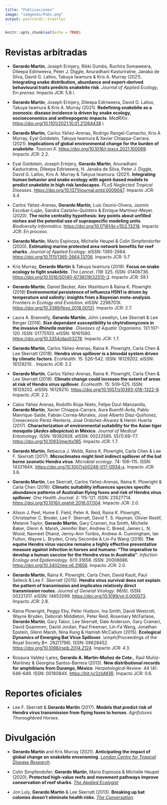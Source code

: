 ```yaml
---
title: "Publicaciones"
image: "imagenes/Pubs.png"
output: postcards::trestles
---
```


```r
knitr::opts_chunk$set(echo = TRUE)
```

# Revistas arbitradas

- **Gerardo Martín**, Joseph Erinjery, Rikki Gumbs, Ruchira Somaweera, Dileepa Ediriweera, Peter J. Diggle, Anuradhani Kasturiratne, Janaka de Silva, David G. Lalloo, Takuya Iwamura & Kris A. Murray (2021). **Integrating snake distribution, abundance and expert-derived behavioural traits predicts snakebite risk**. *Journal of Applied Ecology, En-prensa*. Impacto JCR: 5.8.\\

- **Gerardo Martín**, Joseph Erinjery, Dileepa Ediriweera, David G. Lalloo, Takuya Iwamura & Kris A. Murray (2021). **Redefining snakebite as a zoonosis: disease incidence is driven by snake ecology, socioeconomics and anthropogenic impacts**. *MedRXiv*. [https://doi.org/10.1101/2021.10.01.21264438](https://doi.org/10.1101/2021.10.01.21264438).\\

- **Gerardo Martín**, Carlos Yáñez-Arenas, Rodrigo Rangel-Camacho, Kris A Murray, Eyal Goldstein, Takuya Iwamura & Xavier Chiappa-Carrara. (2021). **Implications of global environmental change for the burden of snakebite**. *Toxicon:X*. [https://doi.org/10.1016/j.toxcx.2021.100069](https://doi.org/10.1016/j.toxcx.2021.100069). Impacto JCR: 2.2.

- Eyal Goldstein, Joseph Erinjery, **Gerardo Martín**, Anuradhani Kasturiratne, Dileepa Ediriweera, H. Janaka de Silva, Peter J. Diggle, David G. Lalloo, Kris A. Murray & Takyua Iwamura. (2021). **Integrating human behavior and snake ecology with agent-based models to predict snakebite in high risk landscapes**. *PLoS Neglected Tropical Diseases*. [https://doi.org/10.1371/journal.pntd.0009047](https://doi.org/10.1371/journal.pntd.0009047). Impacto JCR: 4.4

- Carlos Yáñez-Arenas, **Gerardo Martín**, Luis Osorio-Olvera, Jazmín Escobar-Luján, Sandra Castaño-Quintero & Enrique Martínez-Meyer. (2020). **The niche centrality hypothesis: key points about unfilled niches and the potential use of supraspecific modeling units**. *Biodiversity Informatics*. [https://doi.org/10.17161/bi.v15i2.13218](https://doi.org/10.17161/bi.v15i2.13218). Impacto JCR: *En proceso*.

- **Gerardo Martín**, Mario Espinoza, Michelle Heupel & Colin Simpfendorfer (2020). **Estimating marine protected area network benefits for reef sharks**. *Journal of Applied Ecology*. eISSN: 1365-2664. [https://doi.org/10.1111/1365-2664.13706](https://doi.org/10.1111/1365-2664.13706). Impacto JCR: 5.7

- Kris Murray, **Gerardo Martín** & Takuya Iwamura (2019). **Focus on snake ecology to fight snakebite**. *The Lancet*. (19) 325. ISSN: 01406736. [https://doi.org/10.1016/S0140-6736(19)32510-3](https://doi.org/10.1016/S0140-6736(19)32510-3). Impacto JCR: 59.1

- **Gerardo Martín**, Daniel Becker, Alex Washburn & Raina K. Plowright (2018) **Environmental persistence of influenza H5N1 is driven by temperature and salinity: insights from a Bayesian meta-analysis**. *Frontiers in Ecology and Evolution*. eISSN: 2296701X. [https://doi.org/10.3389/fevo.2018.00131](https://doi.org/10.3389/fevo.2018.00131). Impacto JCR: 2.7.

- Laura A. Brannelly, **Gerardo Martíin**, John Lewellyn, Lee Skerratt & Lee Berger (2018). **Size dependant susceptibility to chytridiomycosis in the invasive *Rhinella marina* **. *Diseases of Aquatic Organisms*. 131:107-120. ISSN: 01775103. eISSN: 16161580. [https://doi.org/10.3354/dao03278](https://doi.org/10.3354/dao03278). Impacto JCR: 1.7.

- **Gerardo Martín**, Carlos Yáñez-Arenas, Raina K. Plowright, Carla Chen & Lee Skerratt (2018). **Hendra virus spillover is a bimodal system driven by climatic factors**. *EcoHealth*. 15: 526–542. ISSN: 16129202. eISSN: 16129210. \url{https://doi.org/10.1007/s10393-017-1309-y}. Impacto JCR: 2.2

- **Gerardo Martín**, Carlos Yáñez-Arenas, Raina K. Plowright, Carla Chen & Lee Skerratt (2018). **Climate change could increase the extent of areas at risk of Hendra virus spillover**. *EcoHealth*. 15: 509–525. ISSN: 16129202. eISSN: 16129210. [https://doi.org/10.1007/s10393-018-1322-9](https://doi.org/10.1007/s10393-018-1322-9). Impacto JCR: 2.2.

- Calos Yáñez Arenas, Rodolfo Rioja-Nieto, Felipe Dzul-Manzanilla, **Gerardo Martín**, Xavier Chiappa-Carrara, Aura Buenfil-Ávila, Pablo Manrique-Saide, Fabián Correa-Morales, José Alberto Díaz-Quiñonez, Cresecencio Pérez-Rentería, José Ordoñez-Álvarez & Herón Huerta (2017). **Characterization of environmental suitability for the Asian tiger mosquito (*Aedes albopictus*) in México**. *Journal of Medical Entomology*. ISSN: 19382928. eISSN: 00222585. 55(1):69–77. [https://doi.org/10.1093/jme/tjx185](https://doi.org/10.1093/jme/tjx185). Impacto JCR: 1.7.

- **Gerardo Martín**, Rebecca J. Webb, Raina K. Plowright, Carla Chen & Lee F. Skerratt (2017). **Microclimates might limit indirect spillover of the bat borne zoonotic Hendra virus**. *Microbial ecology*. 74: 106–115. ISSN: 1432184X. [https://doi.org/10.1007/s00248-017-0934-x](https://doi.org/10.1007/s00248-017-0934-x). Impacto JCR: 3.6.

- **Gerardo Martín**, Lee Skerratt, Carlos Yáñez-Arenas, Raina K. Plowright & Carla Chen (2016). **Climatic suitability influences species specific abundance patterns of Australian flying foxes and risk of Hendra virus spillover**. *One Health Journal*. 2: 115-121. ISSN: 23527714. [https://doi.org/10.1016/j.onehlt.2016.07.004](https://doi.org/10.1016/j.onehlt.2016.07.004). Impacto JCR: 2.0.

- Alison J. Peel, Hume E. Field, Peter A. Reid, Raina K. Plowright, Christopher C. Broder, Lee F. Skerratt, David T. S. Hayman, Olivier Restif, Melanie Taylor, **Gerardo Martín**, Gary Crameri, Ina Smith, Michelle Baker, Glenn A. Marsh, Jennifer Barr, Andrew C. Breed, James L. N. Wood, Navneet Dhand, Jenny-Ann Toribio, Andrew A. Cunningham, Ian Fulton, Wayne L. Bryden, Cristy Secombe & Lin-Fa Wang (2016). **The equine Hendra virus vaccine remains a highly effective preventative measure against infection in horses and humans: "The imperative to develop a human vaccine for the Hendra virus in Australia"**. *Infection Ecology and Epidemiology*. 6(1):31658. ISSN: 20008686. [https://doi.org/10.3402/iee.v6.31658](https://doi.org/10.3402/iee.v6.31658). Impacto JCR: 2.0.

- **Gerardo Martín**, Raina K. Plowright, Carla Chen, David Kault, Paul Selleck \& Lee F. Skerratt (2015). **Hendra virus survival does not explain the pattern of transmission and implicates relatively direct transmission routes**. *Journal of General Virology*. 96(6). ISSN: 00221317. eISSN: 14652099. [https://doi.org/10.1099/vir.0.000073](https://doi.org/10.1099/vir.0.000073). Impacto JCR: 2.8.

- Raina Plowright, Peggy Eby, Peter Hudson, Ina Smith, David Westcott, Wayne Bryden, Deborah Middleton, Peter Reid, Rosemary McFarlane, **Gerardo Martín**, Gary Tabor, Lee Skerratt, Dale Anderson, Gary Crameri, David Quammen, David Jordan, Paul Freeman, Lin-Fa Wang, Jonathan Epstein, Glenn Marsh, Nina Kung & Hamish McCallum (2015). **Ecological Dynamics of Emerging Bat Virus Spillover**. *\emph{*Proceedings of the Royal Society B*.  282(1798). ISSN: 09628452. [https://doi.org/10.1098/rspb.2014.2124](https://doi.org/10.1098/rspb.2014.2124). Impacto JCR: 4.3.

- Rosaura Valdez-Lares, **Gerardo A. Martín-Muñoz de Cote.**, Raúl Muñiz-Martínez & Georgina Santos-Barrera (2013). **New distributional records for amphibians from Durango, México**. *Herpetological Review*. 44 (4): 646-649. ISSN: 0018084X. [https://bit.ly/2zIsM3R](https://bit.ly/2zIsM3R). Impacto JCR: 0.6.

# Reportes oficiales

- Lee F. Skerratt & **Gerardo Martín** (2017). **Models that predict risk of Hendra virus transmission from flying foxes to horses**. *Agrifutures Thoroughbred Horses*.

# Divulgación

- **Gerardo Martín** and Kris Murray (2021). **Anticipating the impact of global change on snakebite envenoming**. [*London Centre for Tropical Disease Research*](pubs/Martin - Anticipating impacts.pdf).

- Colin Simpfendofer; **Gerardo Martín**, Mario Espinoza & Michelle Heupel (2020). **Protected high-value reefs and movement pathways improve conservation of reef sharks**. [*The Applied Ecologist*](https://appliedecologistsblog.com/2020/07/30/protected-high-value-reefs-and-movement-pathways-improve-conservation-of-reef-sharks/)

- Jon Luly, **Gerardo Martín** & Lee Skerratt (2013). **Breaking up bat colonies doesn’t eliminate health risks**. [*The Conversation*](http://theconversation.com/breaking-up-bat-colonies-doesnt-eliminate-health-risks-13580).
